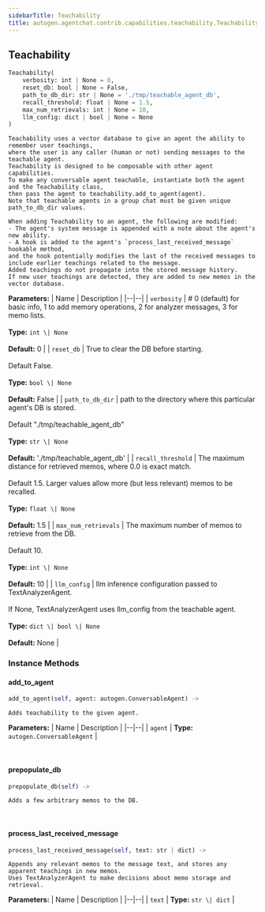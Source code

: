 ```yaml
---
sidebarTitle: Teachability
title: autogen.agentchat.contrib.capabilities.teachability.Teachability
---
```

<h2 id="autogen.agentchat.contrib.capabilities.teachability.Teachability" class="doc doc-heading">
    <code class="doc-symbol doc-symbol-heading doc-symbol-class"></code>
    <span class="doc doc-object-name doc-class-name">Teachability</span>
</h2>

```python
Teachability(
    verbosity: int | None = 0,
    reset_db: bool | None = False,
    path_to_db_dir: str | None = './tmp/teachable_agent_db',
    recall_threshold: float | None = 1.5,
    max_num_retrievals: int | None = 10,
    llm_config: dict | bool | None = None
)
```

    Teachability uses a vector database to give an agent the ability to remember user teachings,
    where the user is any caller (human or not) sending messages to the teachable agent.
    Teachability is designed to be composable with other agent capabilities.
    To make any conversable agent teachable, instantiate both the agent and the Teachability class,
    then pass the agent to teachability.add_to_agent(agent).
    Note that teachable agents in a group chat must be given unique path_to_db_dir values.
    
    When adding Teachability to an agent, the following are modified:
    - The agent's system message is appended with a note about the agent's new ability.
    - A hook is added to the agent's `process_last_received_message` hookable method,
    and the hook potentially modifies the last of the received messages to include earlier teachings related to the message.
    Added teachings do not propagate into the stored message history.
    If new user teachings are detected, they are added to new memos in the vector database.

<b>Parameters:</b>
| Name | Description |
|--|--|
| `verbosity` | # 0 (default) for basic info, 1 to add memory operations, 2 for analyzer messages, 3 for memo lists.<br/><br/>**Type:** `int \| None`<br/><br/>**Default:** 0 |
| `reset_db` | True to clear the DB before starting.<br/><br/>Default False.<br/><br/>**Type:** `bool \| None`<br/><br/>**Default:** False |
| `path_to_db_dir` | path to the directory where this particular agent's DB is stored.<br/><br/>Default "./tmp/teachable_agent_db"<br/><br/>**Type:** `str \| None`<br/><br/>**Default:** './tmp/teachable_agent_db' |
| `recall_threshold` | The maximum distance for retrieved memos, where 0.0 is exact match.<br/><br/>Default 1.5. Larger values allow more (but less relevant) memos to be recalled.<br/><br/>**Type:** `float \| None`<br/><br/>**Default:** 1.5 |
| `max_num_retrievals` | The maximum number of memos to retrieve from the DB.<br/><br/>Default 10.<br/><br/>**Type:** `int \| None`<br/><br/>**Default:** 10 |
| `llm_config` | llm inference configuration passed to TextAnalyzerAgent.<br/><br/>If None, TextAnalyzerAgent uses llm_config from the teachable agent.<br/><br/>**Type:** `dict \| bool \| None`<br/><br/>**Default:** None |

### Instance Methods

<code class="doc-symbol doc-symbol-heading doc-symbol-method"></code>
#### add_to_agent

```python
add_to_agent(self, agent: autogen.ConversableAgent) -> 
```

    Adds teachability to the given agent.

<b>Parameters:</b>
| Name | Description |
|--|--|
| `agent` | **Type:** `autogen.ConversableAgent` |

<br />

<code class="doc-symbol doc-symbol-heading doc-symbol-method"></code>
#### prepopulate_db

```python
prepopulate_db(self) -> 
```

    Adds a few arbitrary memos to the DB.

<br />

<code class="doc-symbol doc-symbol-heading doc-symbol-method"></code>
#### process_last_received_message

```python
process_last_received_message(self, text: str | dict) -> 
```

    Appends any relevant memos to the message text, and stores any apparent teachings in new memos.
    Uses TextAnalyzerAgent to make decisions about memo storage and retrieval.

<b>Parameters:</b>
| Name | Description |
|--|--|
| `text` | **Type:** `str \| dict` |

<br />